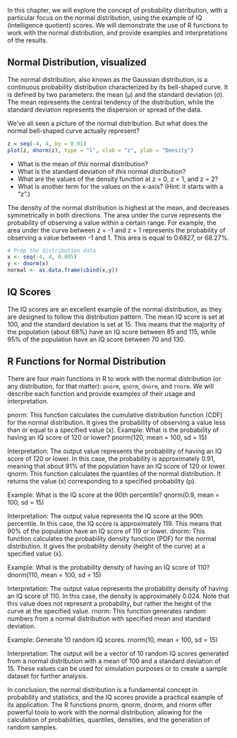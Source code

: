 In this chapter, we will explore the concept of probability distribution, with
a particular focus on the normal distribution, using the example of IQ
(intelligence quotient) scores. We will demonstrate the use of R functions to
work with the normal distribution, and provide examples and interpretations of
the results.

## Normal Distribution, visualized

The normal distribution, also known as the Gaussian distribution, is a
continuous probability distribution characterized by its bell-shaped curve. It
is defined by two parameters: the mean (µ) and the standard deviation (σ). The
mean represents the central tendency of the distribution, while the standard
deviation represents the dispersion or spread of the data.

We've all seen a picture of the normal distribution. But what does the normal
bell-shaped curve actually represent? 

```r
z = seq(-4, 4, by = 0.01)
plot(z, dnorm(z), type = "l", xlab = "z", ylab = "Density")
```

- What is the mean of _this_ normal distribution?
- What is the standard deviation of _this_ normal distribution?
- What are the values of the density function at z = 0, z = 1, and z = 2?
- What is another term for the values on the x-axis? (Hint: it starts with a "z".)

The density of the normal distribution is highest at the mean, and decreases
symmetrically in both directions. The area under the curve represents the
probability of observing a value within a certain range. For example, the area
under the curve between z = -1 and z = 1 represents the probability of
observing a value between -1 and 1. This area is equal to 0.6827, or 68.27%.

```r
# Prep the distribution data
x <- seq(-4, 4, 0.005)
y <- dnorm(x)
normal <- as.data.frame(cbind(x,y))
```

## IQ Scores

The IQ scores are an excellent example of the normal distribution, as they are
designed to follow this distribution pattern. The mean IQ score is set at 100,
and the standard deviation is set at 15. This means that the majority of the
population (about 68%) have an IQ score between 85 and 115, while 95% of the
population have an IQ score between 70 and 130.

## R Functions for Normal Distribution

There are four main functions in R to work with the normal distribution (or any distribution, for that matter): `pnorm`,
`qnorm`, `dnorm`, and `rnorm`. We will describe each function and provide examples of
their usage and interpretation.

pnorm: This function calculates the cumulative distribution function (CDF) for the normal distribution. It gives the probability of observing a value less than or equal to a specified value (x).
Example: What is the probability of having an IQ score of 120 or lower?
pnorm(120, mean = 100, sd = 15)  
 
Interpretation: The output value represents the probability of having an IQ score of 120 or lower. In this case, the probability is approximately 0.91, meaning that about 91% of the population have an IQ score of 120 or lower.
qnorm: This function calculates the quantiles of the normal distribution. It returns the value (x) corresponding to a specified probability (p).

Example: What is the IQ score at the 90th percentile?
qnorm(0.9, mean = 100, sd = 15)  
 
Interpretation: The output value represents the IQ score at the 90th percentile. In this case, the IQ score is approximately 119. This means that 90% of the population have an IQ score of 119 or lower.
dnorm: This function calculates the probability density function (PDF) for the normal distribution. It gives the probability density (height of the curve) at a specified value (x).

Example: What is the probability density of having an IQ score of 110?
dnorm(110, mean = 100, sd = 15)  
 
Interpretation: The output value represents the probability density of having an IQ score of 110. In this case, the density is approximately 0.024. Note that this value does not represent a probability, but rather the height of the curve at the specified value.
rnorm: This function generates random numbers from a normal distribution with specified mean and standard deviation.

Example: Generate 10 random IQ scores.
rnorm(10, mean = 100, sd = 15)  
 
Interpretation: The output will be a vector of 10 random IQ scores generated from a normal distribution with a mean of 100 and a standard deviation of 15. These values can be used for simulation purposes or to create a sample dataset for further analysis.

In conclusion, the normal distribution is a fundamental concept in probability and statistics, and the IQ scores provide a practical example of its application. The R functions pnorm, qnorm, dnorm, and rnorm offer powerful tools to work with the normal distribution, allowing for the calculation of probabilities, quantiles, densities, and the generation of random samples.
